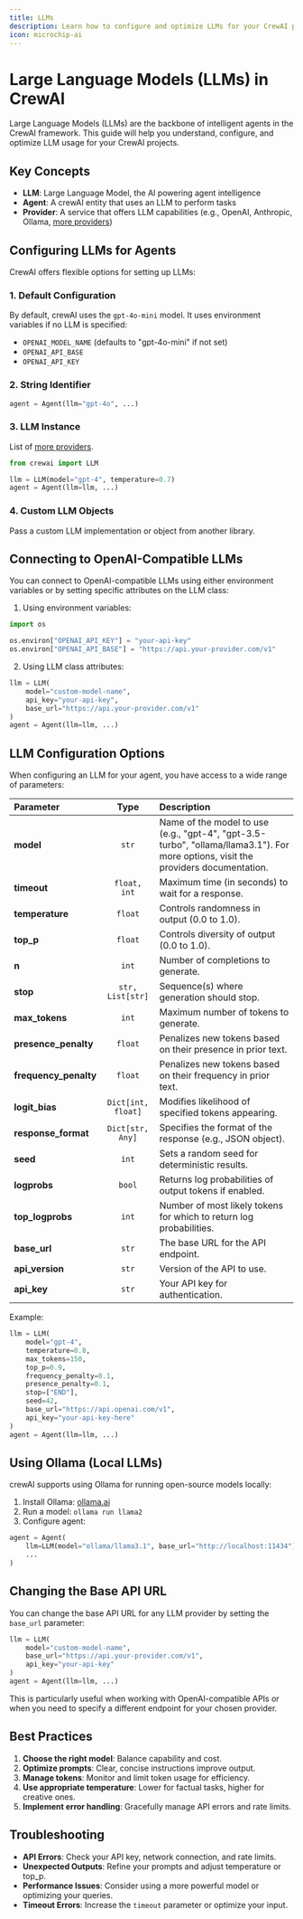 ```yaml
---
title: LLMs
description: Learn how to configure and optimize LLMs for your CrewAI projects.
icon: microchip-ai
---
```


# Large Language Models (LLMs) in CrewAI

Large Language Models (LLMs) are the backbone of intelligent agents in the CrewAI framework. This guide will help you understand, configure, and optimize LLM usage for your CrewAI projects.

## Key Concepts

- **LLM**: Large Language Model, the AI powering agent intelligence
- **Agent**: A crewAI entity that uses an LLM to perform tasks
- **Provider**: A service that offers LLM capabilities (e.g., OpenAI, Anthropic, Ollama, [more providers](https://docs.litellm.ai/docs/providers))

## Configuring LLMs for Agents

CrewAI offers flexible options for setting up LLMs:

### 1. Default Configuration

By default, crewAI uses the `gpt-4o-mini` model. It uses environment variables if no LLM is specified:
- `OPENAI_MODEL_NAME` (defaults to "gpt-4o-mini" if not set)
- `OPENAI_API_BASE`
- `OPENAI_API_KEY`

### 2. String Identifier

```python Code
agent = Agent(llm="gpt-4o", ...)
```

### 3. LLM Instance

List of [more providers](https://docs.litellm.ai/docs/providers).

```python Code
from crewai import LLM

llm = LLM(model="gpt-4", temperature=0.7)
agent = Agent(llm=llm, ...)
```

### 4. Custom LLM Objects

Pass a custom LLM implementation or object from another library.

## Connecting to OpenAI-Compatible LLMs

You can connect to OpenAI-compatible LLMs using either environment variables or by setting specific attributes on the LLM class:

1. Using environment variables:

```python Code
import os

os.environ["OPENAI_API_KEY"] = "your-api-key"
os.environ["OPENAI_API_BASE"] = "https://api.your-provider.com/v1"
```

2. Using LLM class attributes:

```python Code
llm = LLM(
    model="custom-model-name",
    api_key="your-api-key",
    base_url="https://api.your-provider.com/v1"
)
agent = Agent(llm=llm, ...)
```

## LLM Configuration Options

When configuring an LLM for your agent, you have access to a wide range of parameters:

| Parameter         | Type            | Description                                                                                      |
|:------------------|:---------------:|:-------------------------------------------------------------------------------------------------|
| **model**            | `str`             | Name of the model to use (e.g., "gpt-4", "gpt-3.5-turbo", "ollama/llama3.1"). For more options, visit the providers documentation. |
| **timeout**          | `float, int`      | Maximum time (in seconds) to wait for a response.                                                |
| **temperature**      | `float`           | Controls randomness in output (0.0 to 1.0).                                                      |
| **top_p**            | `float`           | Controls diversity of output (0.0 to 1.0).                                                       |
| **n**                | `int`             | Number of completions to generate.                                                               |
| **stop**             | `str, List[str]`  | Sequence(s) where generation should stop.                                                        |
| **max_tokens**       | `int`             | Maximum number of tokens to generate.                                                            |
| **presence_penalty** | `float`           | Penalizes new tokens based on their presence in prior text.                                      |
| **frequency_penalty**| `float`           | Penalizes new tokens based on their frequency in prior text.                                     |
| **logit_bias**       | `Dict[int, float]`| Modifies likelihood of specified tokens appearing.                                              |
| **response_format**  | `Dict[str, Any]`  | Specifies the format of the response (e.g., JSON object).                                        |
| **seed**             | `int`             | Sets a random seed for deterministic results.                                                    |
| **logprobs**         | `bool`            | Returns log probabilities of output tokens if enabled.                                           |
| **top_logprobs**     | `int`             | Number of most likely tokens for which to return log probabilities.                              |
| **base_url**         | `str`             | The base URL for the API endpoint.                                                               |
| **api_version**      | `str`             | Version of the API to use.                                                                       |
| **api_key**          | `str`             | Your API key for authentication.                                                                 |


Example:

```python Code
llm = LLM(
    model="gpt-4",
    temperature=0.8,
    max_tokens=150,
    top_p=0.9,
    frequency_penalty=0.1,
    presence_penalty=0.1,
    stop=["END"],
    seed=42,
    base_url="https://api.openai.com/v1",
    api_key="your-api-key-here"
)
agent = Agent(llm=llm, ...)
```
## Using Ollama (Local LLMs)

crewAI supports using Ollama for running open-source models locally:

1. Install Ollama: [ollama.ai](https://ollama.ai/)
2. Run a model: `ollama run llama2`
3. Configure agent:

```python Code
agent = Agent(
    llm=LLM(model="ollama/llama3.1", base_url="http://localhost:11434"),
    ...
)
```

## Changing the Base API URL

You can change the base API URL for any LLM provider by setting the `base_url` parameter:

```python Code
llm = LLM(
    model="custom-model-name",
    base_url="https://api.your-provider.com/v1",
    api_key="your-api-key"
)
agent = Agent(llm=llm, ...)
```

This is particularly useful when working with OpenAI-compatible APIs or when you need to specify a different endpoint for your chosen provider.

## Best Practices

1. **Choose the right model**: Balance capability and cost.
2. **Optimize prompts**: Clear, concise instructions improve output.
3. **Manage tokens**: Monitor and limit token usage for efficiency.
4. **Use appropriate temperature**: Lower for factual tasks, higher for creative ones.
5. **Implement error handling**: Gracefully manage API errors and rate limits.

## Troubleshooting

- **API Errors**: Check your API key, network connection, and rate limits.
- **Unexpected Outputs**: Refine your prompts and adjust temperature or top_p.
- **Performance Issues**: Consider using a more powerful model or optimizing your queries.
- **Timeout Errors**: Increase the `timeout` parameter or optimize your input.